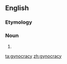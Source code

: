 ==English==
===Etymology===
{{confix|gyno|cracy|lang=en}}

===Noun===
{{en-noun|~|gynocracies}}

# {{alternative spelling of|gynecocracy|lang=en}}

[[ta:gynocracy]]
[[zh:gynocracy]]